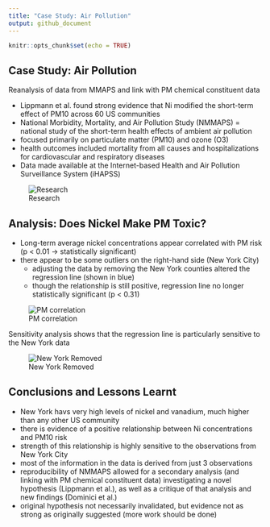 ```yaml
---
title: "Case Study: Air Pollution"
output: github_document
---
```


```r
knitr::opts_chunk$set(echo = TRUE)
```

## Case Study: Air Pollution

Reanalysis of data from MMAPS and link with PM chemical constituent data

- Lippmann et al. found strong evidence that Ni modified the short-term effect of PM10 across 60 US communities
- National Morbidity, Mortality, and Air Pollution Study (NMMAPS) = national study of the short-term health effects of ambient air pollution
 - focused primarily on particulate matter (PM10) and ozone (O3)
 - health outcomes included mortality from all causes and hospitalizations for cardiovascular and respiratory diseases
 - Data made available at the Internet-based Health and Air Pollution Surveillance System (iHAPSS)
 
![Research](research.png)

## Analysis: Does Nickel Make PM Toxic?

- Long-term average nickel concentrations appear correlated with PM risk (p < 0.01 → statistically significant)
- there appear to be some outliers on the right-hand side (New York City)
  - adjusting the data by removing the New York counties altered the regression line (shown in blue)
  - though the relationship is still positive, regression line no longer statistically significant (p < 0.31)

![PM correlation](pm-correlation.png)

Sensitivity analysis shows that the regression line is particularly sensitive to the New York data

![New York Removed](nyc-removed.png)

## Conclusions and Lessons Learnt
- New York havs very high levels of nickel and vanadium, much higher than any other US community
- there is evidence of a positive relationship between Ni concentrations and PM10 risk
- strength of this relationship is highly sensitive to the observations from New York City
- most of the information in the data is derived from just 3 observations
- reproducibility of NMMAPS allowed for a secondary analysis (and linking with PM chemical constituent data) investigating a novel hypothesis (Lippmann et al.), as well as a critique of that analysis and new findings (Dominici et al.)
- original hypothesis not necessarily invalidated, but evidence not as strong as originally suggested (more work should be done)
